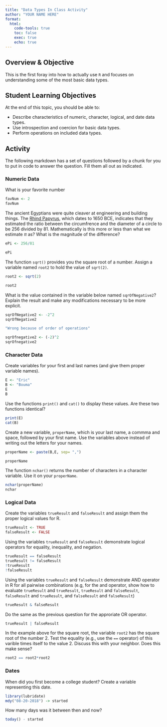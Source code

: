 ```yaml
---
title: "Data Types In Class Activity"
author: "YOUR NAME HERE"
format: 
  html:
    code-tools: true
    toc: false
    exec: true
    echo: true
---
```


## Overview & Objective

This is the first foray into how to actually use `R` and focuses on understanding some of the most basic data types.

## Student Learning Objectives

At the end of this topic, you should be able to:

-   Describe characteristics of numeric, character, logical, and date data types.\
-   Use introspection and coercion for basic data types.
-   Perform operations on included data types.

## Activity

The following markdown has a set of questions followed by a chunk for you to put in code to answer the question. Fill them all out as indicated.

### Numeric Data

What is your favorite number

```r
favNum <- 2
favNum
```

The ancient Egyptians were quite cleaver at engineering and building things. The [Rhind Papyrus](https://en.wikipedia.org/wiki/Rhind_Mathematical_Papyrus), which dates to 1650 BCE, indicates that they estimated the ratio between the circumfrence and the diameter of a circle to be 256 divided by 81. Mathematically is this more or less than what we estimate $\pi$ as? What is the magnitude of the difference?

```r
ePi <- 256/81

ePi

```

The function `sqrt()` provides you the square root of a number. Assign a variable named `root2` to hold the value of `sqrt(2)`.

```r
root2 <- sqrt(2)

root2

```

What is the value contained in the variable below named `sqrOfNegative2`? Explain the result and make any modifications necessary to be more explicit.

```r
sqrOfNegative2 <- -2^2
sqrOfNegative2

"Wrong because of order of operations"

sqrOfnegative2 <- (-2)^2
sqrOfnegative2
```

### Character Data

Create variables for your first and last names (and give them proper variable names).

```r
E <- "Eric"
B <- "Bouma"
E
B

```

Use the functions `print()` and `cat()` to display these values. Are these two functions identical?

```r
print(E)
cat(B)

```

Create a new variable, `properName`, which is your last name, a commma and space, followed by your first name. Use the variables above instead of writing out the letters for your names.

```r
properName <- paste(B,E, sep= ",")

properName


```

The function `nchar()` returns the number of characters in a character variable. Use it on your `properName`.

```r
nchar(properName)
nchar
```

### Logical Data

Create the variables `trueResult` and `falseResult` and assign them the proper logical values for R.

```r
trueResult <- TRUE
falseResult <- FALSE
```

Using the variables `trueResult` and `falseResult` demonstrate logical operators for equality, inequality, and negation.

```r
trueResult == falseResult
trueResult != falseResult
!trueResult
!falseResult
```

Using the variables `trueResult` and `falseResult` demonstrate AND operator in R for all pairwise combinations (e.g, for the and operator, show how to evaluate `trueResult` and `trueResult`, `trueResult` and `falseResult`, `falseResult` and `trueResult`, and `falseResult` and `falseResult`)

```r

trueResult & falseResult
```

Do the same as the previous question for the approriate OR operator.

```r
trueResult | falseResult
```

In the example above for the square root, the variable `root2` has the square root of the number $2$. Test the equality (e.g., use the `==` operator) of this varible times itself to the value $2$. Discuss this with your neighbor. Does this make sense?

```r
root2 == root2*root2


```

### Dates

When did you first become a college student? Create a variable representing this date.

```r
library(lubridate)
mdy("08-20-2018") -> started

```

How many days was it between then and now?

```r
today() - started 
```
